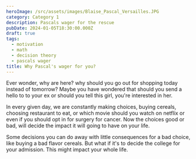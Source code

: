 ```yaml
---
heroImage: /src/assets/images/Blaise_Pascal_Versailles.JPG
category: Category 1
description: Pascals wager for the rescue
pubDate: 2024-01-05T18:30:00.000Z
draft: true
tags:
  - motivation
  - math
  - decision theory
  - pascals wager
title: Why Pascal's wager for you?
---
```


Ever wonder, why are here? why should you go out for shopping today instead of tomorrow? Maybe you have wondered that should you send a hello to to your ex or should you tell this girl, you're interested in her.

In every given day, we are constantly making choices, buying cereals, choosing restaurant to eat, or which movie should you watch on netflix or even if you should opt in for surgery for cancer. Now the choices good or bad, will decide the impact it will going to have on your life. 

Some decisions you can do away with little consequences for a bad choice, like buying a bad flavor cereals. But what if it's to decide the college for your admission. This might impact your whole life.
